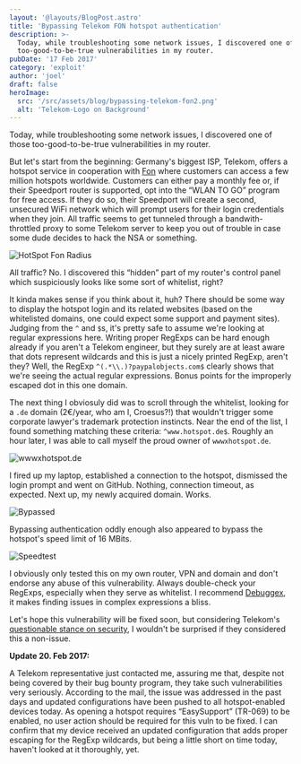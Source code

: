 ```yaml
---
layout: '@layouts/BlogPost.astro'
title: 'Bypassing Telekom FON hotspot authentication'
description: >-
  Today, while troubleshooting some network issues, I discovered one of those
  too-good-to-be-true vulnerabilities in my router.
pubDate: '17 Feb 2017'
category: 'exploit'
author: 'joel'
draft: false
heroImage:
  src: '/src/assets/blog/bypassing-telekom-fon2.png'
  alt: 'Telekom-Logo on Background'
---
```


Today, while troubleshooting some network issues, I discovered one of those
too-good-to-be-true vulnerabilities in my router.

But let's start from the beginning: Germany's biggest ISP, Telekom, offers a
hotspot service in cooperation with [Fon](https://fon.com/) where customers can
access a few million hotspots worldwide. Customers can either pay a monthly fee
or, if their Speedport router is supported, opt into the “WLAN TO GO” program
for free access. If they do so, their Speedport will create a second, unsecured
WiFi network which will prompt users for their login credentials when they join.
All traffic seems to get tunneled through a bandwith-throttled proxy to some
Telekom server to keep you out of trouble in case some dude decides to hack the
NSA or something.

![HotSpot Fon Radius](https://zyantific.com/assets/2017-02-17-bypassing-telekom-fon-hotspot-authentication/hotspotfonradius.png)

All traffic? No. I discovered this “hidden” part of my router's control panel
which suspiciously looks like some sort of whitelist, right?

It kinda makes sense if you think about it, huh? There should be some way to
display the hotspot login and its related websites (based on the whitelisted
domains, one could expect some support and payment sites). Judging from the `^`
and `$`s, it's pretty safe to assume we're looking at regular expressions here.
Writing proper RegExps can be hard enough already if you aren't a Telekom
engineer, but they surely are at least aware that dots represent wildcards and
this is just a nicely printed RegExp, aren't they? Well, the RegExp
`^(.*\\.)?paypalobjects.com$` clearly shows that we're seeing the actual regular
expressions. Bonus points for the improperly escaped dot in this one domain.

The next thing I obviosuly did was to scroll through the whitelist, looking for
a `.de` domain (2€/year, who am I, Croesus?!) that wouldn't trigger some
corporate lawyer's trademark protection instincts. Near the end of the list, I
found something matching these criteria: `^www.hotspot.de$`. Roughly an hour
later, I was able to call myself the proud owner of `wwwxhotspot.de`.

![wwwxhotspot.de](https://zyantific.com/assets/2017-02-17-bypassing-telekom-fon-hotspot-authentication/wwwxhotspot.png)

I fired up my laptop, established a connection to the hotspot, dismissed the
login prompt and went on GitHub. Nothing, connection timeout, as expected. Next
up, my newly acquired domain. Works.

![Bypassed](https://zyantific.com/assets/2017-02-17-bypassing-telekom-fon-hotspot-authentication/bypassed.png)

Bypassing authentication oddly enough also appeared to bypass the hotspot's
speed limit of 16 MBits.

![Speedtest](https://zyantific.com/assets/2017-02-17-bypassing-telekom-fon-hotspot-authentication/speedtest.png)

I obviously only tested this on my own router, VPN and domain and don't endorse
any abuse of this vulnerability. Always double-check your RegExps, especially
when they serve as whitelist. I recommend [Debuggex](https://www.debuggex.com/),
it makes finding issues in complex expressions a bliss.

Let's hope this vulnerability will be fixed soon, but considering Telekom's
[questionable stance on
security](https://www.telekom.com/en/corporate-responsibility/data-protection-data-securit/security/security/closing-security-gaps-360054),
I wouldn't be surprised if they considered this a non-issue.

**Update 20. Feb 2017:**

A Telekom representative just contacted me, assuring me that, despite not being
covered by their bug bounty program, they take such vulnerabilities very
seriously. According to the mail, the issue was addressed in the past days and
updated configurations have been pushed to all hotspot-enabled devices today. As
opening a hotspot requires “EasySupport” (TR-069) to be enabled, no user action
should be required for this vuln to be fixed. I can confirm that my device
received an updated configuration that adds proper escaping for the RegExp
wildcards, but being a little short on time today, haven't looked at it
thoroughly, yet.
